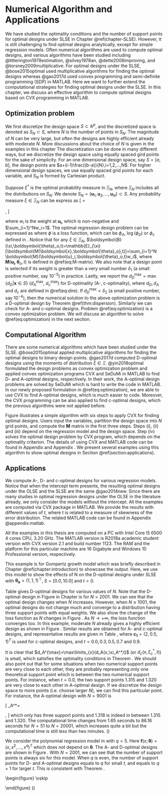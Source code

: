 # Numerical Algorithm and Applications {#chapter-applications}

\newcommand{\btheta}{\mathbf{\theta}}

We have studied the optimality conditions and the number of support points for optimal designs under SLSE in Chapter \@ref(chapter-SLSE). However, it is still challenging to find optimal designs analytically, except for simple regression models. Often numerical algorithms are used to compute optimal designs, and various algorithms have been studied including @titterington1978estimation, @silvey1978an, @dette2008improving, and @torsney2009multiplicative. For optimal designs under the SLSE, @bose2015optimal used multiplicative algorithms for finding the optimal designs whereas @gao2017d used convex programming and semi-definite programming (SDP) in MATLAB. Here we want to further extend the computational strategies for finding optimal designs under the SLSE. In this chapter, we discuss an effective algorithm to compute optimal designs based on CVX programming in MATLAB.

## Optimization problem

We first discretize the design space $S \subset \mathbb{R}^p$, and the discretized space is denoted as $S_N\subset S$, where $N$ is the number of points in $S_N$. The magnitude of $N$ can be very large, but often the designs are highly efficient already with moderate $N$. More discussions about the choice of $N$ is given in the examples in this chapter  The discretization can be done in many different ways, but we discretize the design space using equally spaced gird points for the sake of simplicity. For an one dimensional design space, say $S=[a,b]$, the design points are $a+(i-1)\frac{(b-a)}{N},i=1,2,...,N$. For higher dimensional design spaces, we use equally spaced grid points for each variable, and $S_N$ is formed by Cartesian product.

Suppose $\xi^*$ is the optimal probability measure in $\Xi_N$, where $\Xi_N$ includes all the distributions on $S_N$. We denote $S_N=\{\boldsymbol{u}_1,\boldsymbol{u}_2,...,\boldsymbol{u}_N\}\subset S$. Any probability measure $\xi \in \Xi_N$ can be express as 
\[
	\xi=\begin{bmatrix}
	\boldsymbol{u}_1	&\boldsymbol{u}_2	&...&\boldsymbol{u}_N\\
	w_1		&w_2	&...&w_N
	\end{bmatrix},
\] 

where $w_i$ is the weight at $\boldsymbol{u_i}$, which is non-negative and $\sum_{i=1}^Nw_i=1$. The optimal regression design problem can be expressed as
\begin{equation} 
\begin{aligned}
& \underset{w_1, ..., w_N, \delta}{\text{min}}
& &  \delta \\
& \text{s.t.}
& & \sum_{i=1}^N w_i=1,\\
& & & -w_i\leq 0,~ \text{for }i = 1,2, ..., N,\\
& & & \phi \leq \delta, 
\end{aligned}
(\#eq:optimization)
\end{equation}
where $\phi$ is a loss function, which can be $\phi_A$, $\log(\phi_D)$ or $\phi_c$ defined in \eqref{eq:loss-B}. Notice that for any $\xi \in \Xi_N$, $\boldsymbol{B}(\xi,\boldsymbol{\theta}_o,t)=\mathbb{E}_{\xi}[\boldsymbol{M(\boldsymbol{x},\boldsymbol{\theta}_o},t)]=\sum_{i=1}^N \boldsymbol{M}(\boldsymbol{u}_i,\boldsymbol{\theta}_o,t)w_i$, where $\boldsymbol{M}(\boldsymbol{u_i},\boldsymbol{\theta}_o,t)$ is defined in \@ref(eq:M-matrix). We also note that a design point is selected if its weight is greater than a very small number $\delta_1$  (a small positive number, say $10^{-5}$) in practice. Lastly, we report the $d_D^{\max}=\max\{d_D |\boldsymbol{x}\in S\}$ ($d_A^{\max},~d_c^{\max}$) for D-optimality (A-, c-optimality), where $d_D,d_A$ and $d_c$ are defined in \@ref(eq:dire). If $d_D^{\max}<\delta_2$ (a small positive number, say $10^{-4}$), then the numerical solution to the above optimization problem is a D-optimal design by Theorem \@ref(thm:dispersion). Similarly we can check for A- and c-optimal designs. Problem \@ref(eq:optimization) is a convex optimization problem. We will discuss an algorithm to solve \@ref(eq:optimization) in the next section.

## Computational Algorithm {#section-algorithm}
There are some numerical algorithms which have been studied under the SLSE. @bose2015optimal applied multiplicative algorithms for finding the optimal designs to binary design points. @gao2017d computed D-optimal designs using the moments of distribution $\xi \in \Xi$. @yin2018optimal formulated the design problems as convex optimization problem and applied convex optimization programs CVX and SeDuMi in MATLAB to find D- and A-optimal designs, respectively. In their work, the A-optimal design problems are solved by SeDuMi which is hard to write the code in MATLAB. In our newly proposed formulation in \@ref(eq:optimization), we are able to use CVX to find A-optimal designs, which is much easier to code. Moreover, the CVX programming can be also applied to find c-optimal designs, which the previous algorithms were not applied before.


Figure \ref{Flow chart} illustrates a simple algorithm with six steps to apply CVX for finding optimal designs. Users input the variables, partition the design space into $N$ grid points, and compute the $\boldsymbol{M}$ matrix in the first three steps. Steps (i), (ii) and (iii) depend on the regression model and the design space. Step (iv) solves the optimal design problem by CVX program, which depends on the optimality criterion. The details of using CVX and MATLAB code can be found in Appendix \ref{appendix:algorithm} and Appendix \ref{appendix:matlab}. We present several examples using this algorithm to show optimal designs in Section \@ref(section:applications).

## Applications {#section:applications}
We compute A-, D- and c-optimal designs for various regression models. Notice that when the intercept term presents, the resulting optimal designs under the OLSE and the SLSE are the same @gao2014new. Since there are many studies in optimal regression designs under the OLSE in the literature already, we only consider the models without the intercept. All the examples are computed via CVX package in MATLAB. We provide the results with different values of $t$, where $t$ is related to a measure of skewness of the error distribution. The related MATLAB code can be found in Appendix @appendix:matlab.

All the examples in this thesis are computed on a PC with Intel Core I5 6500 4 cores CPU, 3.20 GHz. The MATLAB version is R2018a academic student version with CVX version 2.1 and build number 1123. The RAM and the platform for this particular machine are 16 Gigabyte and Windows 10 Professional version, respectively.

::: {.example #gompertz}
This example is for Gompertz growth model which was briefly described in Chapter \@ref(chapter:introduction) to showcase the output. Here, we use this model to show the effects of N on the D-optimal designs under SLSE with $\boldsymbol{\theta_o}=(1,1,1)^\top$, $S=[0.0,10.0]$ and $t=0$.

Table \ref{table:gompertz1} gives D-optimal designs for various values of $N$. Note that the D-optimal design in Figure \ref{fig:gompertz} in Chapter \ref{chapter:introduction} is for $N=2001$. We can see that the optimal design changes when $N$ increases. However, when $N\ge 1001$, the optimal designs do not change much and converge to a distribution having three support points with equal weights. We also show the change of the loss function as $N$ changes in Figure \ref{fig:gom_loss}. As $N\rightarrow +\infty$, the loss function converges too. In this example, moderate $N$ already gives a highly efficient design as shown in Figure \ref{fig:gom_loss}. Similar results are obtained for A- and c-optimal designs, and representative results are given in Table \ref{table:gompertz2}, where $\boldsymbol{c_1}=(2,0.5,1)^T$ is used for c-optimal designs, and $t= 0.0, 0.3, 0.5, 0.7$ and $0.9$.

It is clear that $d_A^{\max}=\max\limits_{x}(d_A(x,\xi_A^*,t)$ (or $d_c(x,\xi_c^*,t)$) is small, which satisfies the optimality conditions in Theorem \ref{theorem:dispersion}. We should also point out that for some situations when two numerical support points are very close to each other, they are probably representing only one theoretical support point which is between the two numerical support points. For instance, when $t=0.0$, the two support points $1.315$ and $1.320$ are very close to each other in A-optimal design. If we discretize the design space to more points (i.e. choose larger $N$), we can find this particular point. For instance, the A-optimal design with $N=9001$ is 

\[ 
    \xi_A^*=\begin{bmatrix}
    			0.000	&	1.318	&	10.000\\
                0.354	&	0.385	&	0.261
    \end{bmatrix},
\]
which only has three support points and $1.318$ is indeed in between $1.315$ and $1.320$.
The computational time changes from 1.65 seconds to 86.16 seconds for $N=51$ to $N=20001$, which increases quite a bit but the computational time is still less than two minutes.
\hfill\(\Box\) 
:::

::: {.example #polynomial}

We consider the polynomial regression model in \eqref{model:poly} with $q=5$. Here $\bm{f}(x;\bm{\theta}) = (x,x^2,... ,x^q)^T$ which does not depend on $\btheta$. The A- and D-optimal designs are shown in Figure \ref{fig:poly_5}. With $N=2001$, we can see that the number of support points is always six for this model. When $q$ is even, the number of support points for D- and A-optimal designs equals to $q$ for small $t$, and equals to $q+1$ for larger $t$. This is consistent with Theorem \ref{theorem:support}.

\begin{figure}
        \centering
        \begin{subfigure}[b]{0.475\textwidth}
            \centering
            \caption[]%
            {{\small}} 
            \includegraphics[width=\textwidth]{Figures/D_poly_5_t_000.jpg}
        \end{subfigure}
        \hfill
        \begin{subfigure}[b]{0.475\textwidth}  
            \centering
            \caption[]%
            {{\small}} 
            \includegraphics[width=\textwidth]{Figures/D_poly_5_t_070.jpg}
        \end{subfigure}
        \vskip\baselineskip
        \begin{subfigure}[b]{0.475\textwidth}   
            \centering
            \caption[]%
            {{\small}} 
            \includegraphics[width=\textwidth]{Figures/A_poly_5_t_000.jpg}
        \end{subfigure}
        \quad
        \begin{subfigure}[b]{0.475\textwidth}   
            \centering
            \caption[]%
            {{\small}} 
            \includegraphics[width=\textwidth]{Figures/A_poly_5_t_070.jpg}
        \end{subfigure}
        \caption{Plots of D- and A-optimal designs for polynomial model of order $5$ without intercept under the SLSE with different values of $t$ and $N=2001$. (a) D-optimal design with $t = 0.00$, (b) D-optimal design with $t = 0.70$, (c) A-optimal design with $t = 0.00$, (d) A-optimal design with $t = 0.70$.}
        \label{fig:poly_5}
\end{figure}
\hfill\(\Box\)
:::
